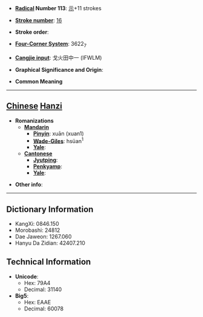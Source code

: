 * '''[[Wiktionary:Chinese radical index| Radical]] Number 113''': [[Wiktionary:Chinese radical index 示|示]]+11 strokes

* '''[[Wiktionary:Chinese total strokes index|Stroke number]]''': [[Wiktionary:Chinese total strokes index 16|16]]

* '''Stroke order''': 

* '''[[Wiktionary:Chinese four corner index|Four-Corner System]]''': 3622<sub>7</sub>

* '''[[Wiktionary:Chinese Cangjie index|Cangjie input]]''': 戈火田中一 (IFWLM)

* '''Graphical Significance and Origin''': 

* '''Common Meaning'''

----

== [[Chinese]] [[Hanzi]] ==

* '''Romanizations'''
** '''[[Mandarin]]'''
*** '''[[Pinyin]]''': xuān (xuan1)
*** '''[[Wade-Giles]]''': hsüan<sup>1</sup>
*** '''[[Yale]]''': 
** '''[[Cantonese]]'''
*** '''[[Jyutping]]''':
*** '''[[Penkyamp]]''': 
*** '''[[Yale]]''': 

* '''Other info''': 

----

== Dictionary Information ==

* KangXi: 0846.150
* Morobashi: 24812
* Dae Jaweon: 1267.060
* Hanyu Da Zidian: 42407.210

== Technical Information ==

* '''Unicode''':
** Hex: 79A4
** Decimal: 31140
* '''Big5''':
** Hex: EAAE
** Decimal: 60078